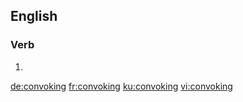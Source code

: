 ==English==

===Verb===
{{head|en|present participle}}

# {{present participle of|convoke|lang=en|nocat=1}}

[[de:convoking]]
[[fr:convoking]]
[[ku:convoking]]
[[vi:convoking]]